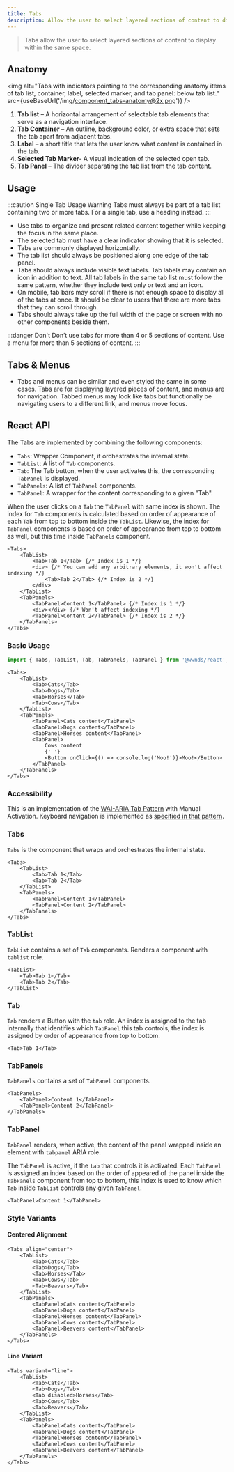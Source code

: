 ```yaml
---
title: Tabs
description: Allow the user to select layered sections of content to display within the same space.
---
```



> Tabs allow the user to select layered sections of content to display within the same space.

## Anatomy

<img
	alt="Tabs with indicators pointing to the corresponding anatomy items of tab list, container, label, selected marker, and tab panel: below tab list."
	src={useBaseUrl('/img/component_tabs-anatomy@2x.png')}
/>

1. **Tab list** – A horizontal arrangement of selectable tab elements that serve as a navigation interface.
1. **Tab Container** – An outline, background color, or extra space that sets the tab apart from adjacent tabs.
1. **Label** – a short title that lets the user know what content is contained in the tab.
1. **Selected Tab Marker**- A visual indication of the selected open tab.
1. **Tab Panel** – The divider separating the tab list from the tab content.

## Usage

:::caution Single Tab Usage Warning
Tabs must always be part of a tab list containing two or more tabs. For a single tab, use a heading instead.
:::

- Use tabs to organize and present related content together while keeping the focus in the same place.
- The selected tab must have a clear indicator showing that it is selected.
- Tabs are commonly displayed horizontally.
- The tab list should always be positioned along one edge of the tab panel.
- Tabs should always include visible text labels. Tab labels may contain an icon in addition to text. All tab labels in the same tab list must follow the same pattern, whether they include text only or text and an icon.
- On mobile, tab bars may scroll if there is not enough space to display all of the tabs at once. It should be clear to users that there are more tabs that they can scroll through.
- Tabs should always take up the full width of the page or screen with no other components beside them.

:::danger Don't
Don’t use tabs for more than 4 or 5 sections of content. Use a menu for more than 5 sections of content.
:::

## Tabs & Menus

- Tabs and menus can be similar and even styled the same in some cases. Tabs are for displaying layered pieces of content, and menus are for navigation. Tabbed menus may look like tabs but functionally be navigating users to a different link, and menus move focus.



## React API

The Tabs are implemented by combining the following components:

- `Tabs`: Wrapper Component, it orchestrates the internal state.
- `TabList`: A list of `Tab` components.
- `Tab`: The Tab button, when the user activates this, the corresponding `TabPanel` is displayed.
- `TabPanels`: A list of `TabPanel` components.
- `TabPanel`: A wrapper for the content corresponding to a given "Tab".

When the user clicks on a `Tab` the `TabPanel` with same index is shown.
The index for `Tab` components is calculated based on order of appearance of each `Tab` from top to bottom inside the `TabList`.
Likewise, the index for `TabPanel` components is based on order of appearance from top to bottom as well, but this time inside `TabPanels` component.


```tsx
<Tabs>
	<TabList>
		<Tab>Tab 1</Tab> {/* Index is 1 */}
		<div> {/* You can add any arbitrary elements, it won't affect indexing */}
			<Tab>Tab 2</Tab> {/* Index is 2 */}
		</div>
	</TabList>
	<TabPanels>
		<TabPanel>Content 1</TabPanel> {/* Index is 1 */}
		<div></div> {/* Won't affect indexing */}
		<TabPanel>Content 2</TabPanel> {/* Index is 2 */}
	</TabPanels>
</Tabs>
```

### Basic Usage

```js
import { Tabs, TabList, Tab, TabPanels, TabPanel } from '@wwnds/react';
```

```tsx live
<Tabs>
	<TabList>
		<Tab>Cats</Tab>
		<Tab>Dogs</Tab>
		<Tab>Horses</Tab>
		<Tab>Cows</Tab>
	</TabList>
	<TabPanels>
		<TabPanel>Cats content</TabPanel>
		<TabPanel>Dogs content</TabPanel>
		<TabPanel>Horses content</TabPanel>
		<TabPanel>
			Cows content
			{' '}
			<Button onClick={() => console.log('Moo!')}>Moo!</Button>
		</TabPanel>
	</TabPanels>
</Tabs>
```

### Accessibility

This is an implementation of the [WAI-ARIA Tab Pattern](https://www.w3.org/WAI/ARIA/apg/patterns/tabs/) with Manual Activation.
Keyboard navigation is implemented as [specified in that pattern](https://www.w3.org/WAI/ARIA/apg/patterns/tabs/#keyboardinteraction).

### Tabs

`Tabs` is the component that wraps and orchestrates the internal state.

```tsx live
<Tabs>
	<TabList>
		<Tab>Tab 1</Tab>
		<Tab>Tab 2</Tab>
	</TabList>
	<TabPanels>
		<TabPanel>Content 1</TabPanel>
		<TabPanel>Content 2</TabPanel>
	</TabPanels>
</Tabs>
```

<PropsTable from={Tabs} />

### TabList

`TabList` contains a set of `Tab` components. Renders a component with `tablist` role.

```tsx
<TabList>
	<Tab>Tab 1</Tab>
	<Tab>Tab 2</Tab>
</TabList>
```

### Tab

`Tab` renders a Button with the `tab` role. An index is assigned to the tab internally that identifies which `TabPanel` this tab controls, the index is assigned by order of appearance from top to bottom.

```tsx
<Tab>Tab 1</Tab>
```

### TabPanels

`TabPanels` contains a set of `TabPanel` components.

```tsx
<TabPanels>
	<TabPanel>Content 1</TabPanel>
	<TabPanel>Content 2</TabPanel>
</TabPanels>
```

### TabPanel

`TabPanel` renders, when active, the content of the panel wrapped inside an element with `tabpanel` ARIA role.

The `TabPanel` is active, if the `tab` that controls it is activated. Each `TabPanel` is assigned an index
based on the order of appeared of the panel inside the `TabPanels` component from top to bottom, this index is used
to know which `Tab` inside `TabList` controls any given `TabPanel`.

```tsx
<TabPanel>Content 1</TabPanel>
```

### Style Variants

#### Centered Alignment

```tsx live
<Tabs align="center">
	<TabList>
		<Tab>Cats</Tab>
		<Tab>Dogs</Tab>
		<Tab>Horses</Tab>
		<Tab>Cows</Tab>
		<Tab>Beavers</Tab>
	</TabList>
	<TabPanels>
		<TabPanel>Cats content</TabPanel>
		<TabPanel>Dogs content</TabPanel>
		<TabPanel>Horses content</TabPanel>
		<TabPanel>Cows content</TabPanel>
		<TabPanel>Beavers content</TabPanel>
	</TabPanels>
</Tabs>
```

#### Line Variant

```tsx live
<Tabs variant="line">
	<TabList>
		<Tab>Cats</Tab>
		<Tab>Dogs</Tab>
		<Tab disabled>Horses</Tab>
		<Tab>Cows</Tab>
		<Tab>Beavers</Tab>
	</TabList>
	<TabPanels>
		<TabPanel>Cats content</TabPanel>
		<TabPanel>Dogs content</TabPanel>
		<TabPanel>Horses content</TabPanel>
		<TabPanel>Cows content</TabPanel>
		<TabPanel>Beavers content</TabPanel>
	</TabPanels>
</Tabs>
```
